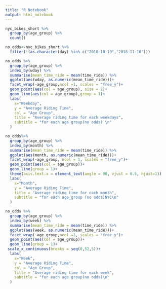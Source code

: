 ```yaml
---
title: "R Notebook"
output: html_notebook
---
```


```r
nyc_bikes_short %>% 
  group_by(age_group) %>% 
  count()
```

```r
no_odds<-nyc_bikes_short %>% 
  filter(!(as.character(day) %in% c("2018-10-19","2018-11-16")))
```

```r
no_odds %>% 
  group_by(age_group) %>% 
  index_by(wday) %>% 
  summarise(mean_time_ride = mean(time_ride)) %>% 
  ggplot(aes(wday, as.numeric(mean_time_ride)))+
  facet_wrap(~age_group,ncol =1, scales = "free_y")+
  geom_point(aes(col = age_group), size = 2)+
  geom_line(aes(col = age_group),group = 1)+
  labs(
    x="Weekday",
    y = "Average Riding Time",
    col = "Age Group",
    title = "Average riding time for each weekdays",
    subtitle = "for each age group(no odds) \n"
  )
```

```r
no_odds%>% 
  group_by(age_group) %>% 
  index_by(month) %>% 
  summarise(mean_time_ride = mean(time_ride)) %>% 
  ggplot(aes(month, as.numeric(mean_time_ride)))+
  facet_wrap(~age_group, ncol = 1, scales = "free_y")+
  geom_point(aes(col = age_group))+
  geom_line(group = 1)+
  theme(axis.text.x = element_text(angle = 90, vjust = 0.5, hjust=1))
  labs(
    x="Month",
    y = "Average Riding Time",
    title = "Average riding time for each month",
    subtitle = "for each age_group (no odds)NYC\n"
  )
```

```r
no_odds %>% 
  group_by(age_group) %>% 
  index_by(week) %>% 
  summarise(mean_time_ride = mean(time_ride)) %>% 
  ggplot(aes(week, as.numeric(mean_time_ride)))+
  facet_wrap(~age_group,ncol =1, scales = "free_y")+
  geom_point(aes(col = age_group))+
  geom_line(group = 1)+
 scale_x_continuous(breaks = seq(0,52,5))+
  labs(
    x="Week",
    y = "Average Riding Time",
    col = "Age Group",
    title = "Average riding time for each week",
    subtitle = "for each age group(no odds)\n"
  )
```

